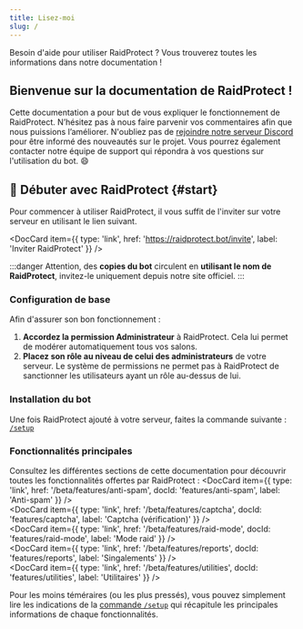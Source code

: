 ```yaml
---
title: Lisez-moi
slug: /
---
```



Besoin d'aide pour utiliser RaidProtect ? Vous trouverez toutes les informations dans notre documentation !

## Bienvenue sur la documentation de RaidProtect !

Cette documentation a pour but de vous expliquer le fonctionnement de RaidProtect. N’hésitez pas à nous faire parvenir vos commentaires afin que nous puissions l’améliorer.
N'oubliez pas de [rejoindre notre serveur Discord](https://discord.com/invite/raidprotect) pour être informé des nouveautés sur le projet. Vous pourrez également contacter notre équipe de support qui répondra à vos questions sur l'utilisation du bot. 😄

## 🚀 Débuter avec RaidProtect {#start}

Pour commencer à utiliser RaidProtect, il vous suffit de l'inviter sur votre serveur en utilisant le lien suivant.

<DocCard item={{ type: 'link', href: 'https://raidprotect.bot/invite', label: 'Inviter RaidProtect' }} />
<br />

:::danger
Attention, des **copies du bot** circulent en **utilisant le nom de RaidProtect**, invitez-le uniquement depuis notre site officiel.
:::

### Configuration de base

Afin d'assurer son bon fonctionnement :
1. **Accordez la permission Administrateur** à RaidProtect. Cela lui permet de modérer automatiquement tous vos salons.
2. **Placez son rôle au niveau de celui des administrateurs** de votre serveur. Le système de permissions ne permet pas à RaidProtect de sanctionner les utilisateurs ayant un rôle au-dessus de lui.

### Installation du bot

Une fois RaidProtect ajouté à votre serveur, faites la commande suivante : [`/setup`](./setup.md#install)

### Fonctionnalités principales

Consultez les différentes sections de cette documentation pour découvrir toutes les fonctionnalités offertes par RaidProtect :
<DocCard item={{ type: 'link', href: '/beta/features/anti-spam', docId: 'features/anti-spam', label: 'Anti-spam' }} />
<br />
<DocCard item={{ type: 'link', href: '/beta/features/captcha', docId: 'features/captcha', label: 'Captcha (vérification)' }} />
<br />
<DocCard item={{ type: 'link', href: '/beta/features/raid-mode', docId: 'features/raid-mode', label: 'Mode raid' }} />
<br />
<DocCard item={{ type: 'link', href: '/beta/features/reports', docId: 'features/reports', label: 'Singalements' }} />
<br />
<DocCard item={{ type: 'link', href: '/beta/features/utilities', docId: 'features/utilities', label: 'Utilitaires' }} />
<br />

Pour les moins téméraires (ou les plus pressés), vous pouvez simplement lire les indications de la [commande `/setup`](./setup.md#install) qui récapitule les principales informations de chaque fonctionnalités.